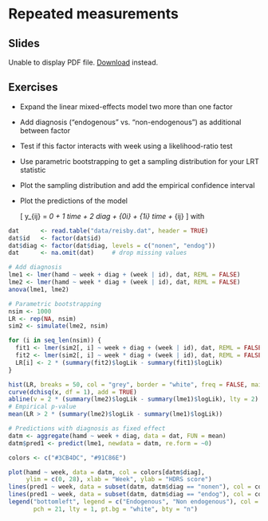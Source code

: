 # Repeated measurements

## Slides

```{=html}
<object data="slides/05_repeated_measures/05_repeated_measures.pdf" type="application/pdf" width="100%" height="500px">
  <p>
    Unable to display PDF file. <a href="slides/05_repeated_measures/05_repeated_measures.pdf">Download</a> instead.
  </p>
</object>
```

## Exercises

* Expand the linear mixed-effects model two more than one factor

* Add diagnosis ("endogenous" vs. "non-endogenous") as additional between factor

* Test if this factor interacts with week using a likelihood-ratio test

* Use parametric bootstrapping to get a sampling distribution for your LRT
  statistic

* Plot the sampling distribution and add the empirical confidence interval

* Plot the predictions of the model

  \[
    y_{ij} = \beta_0 + \beta_1 time + \beta_2 diag + \upsilon_{0i} + \upsilon_{1i} time +
    \varepsilon_{ij}
  \]
  with
  \begin{align*}
    \begin{pmatrix} \upsilon_{0i}\\ \upsilon_{1i} \end{pmatrix} &\sim
      N \left(\begin{pmatrix} 0\\ 0 \end{pmatrix}, \, \boldsymbol{\Sigma}_\upsilon =
        \begin{pmatrix}
          \sigma^2_{\upsilon_0} & \sigma_{\upsilon_0 \upsilon_1} \\
          \sigma_{\upsilon_0 \upsilon_1} & \sigma^2_{\upsilon_1} \\
        \end{pmatrix} \right)
      \text{ i.i.d.} \\
    \boldsymbol{\varepsilon}_i &\sim N(\mathbf{0}, \, \sigma^2 \mathbf{I}_{n_i})
      \text{ i.i.d.}
  \end{align*}

```r
dat      <- read.table("data/reisby.dat", header = TRUE)
dat$id   <- factor(dat$id)
dat$diag <- factor(dat$diag, levels = c("nonen", "endog"))
dat      <- na.omit(dat)     # drop missing values

# Add diagnosis
lme1 <- lmer(hamd ~ week + diag + (week | id), dat, REML = FALSE)
lme2 <- lmer(hamd ~ week * diag + (week | id), dat, REML = FALSE)
anova(lme1, lme2)
```

```r
# Parametric bootstrapping
nsim <- 1000
LR <- rep(NA, nsim)
sim2 <- simulate(lme2, nsim)

for (i in seq_len(nsim)) {
  fit1 <- lmer(sim2[, i] ~ week + diag + (week | id), dat, REML = FALSE)
  fit2 <- lmer(sim2[, i] ~ week * diag + (week | id), dat, REML = FALSE)
  LR[i] <- 2 * (summary(fit2)$logLik - summary(fit1)$logLik)
}

hist(LR, breaks = 50, col = "grey", border = "white", freq = FALSE, main = "")
curve(dchisq(x, df = 1), add = TRUE)
abline(v = 2 * (summary(lme2)$logLik - summary(lme1)$logLik), lty = 2)
# Empirical p-value
mean(LR > 2 * (summary(lme2)$logLik - summary(lme1)$logLik))
```

```r
# Predictions with diagnosis as fixed effect
datm <- aggregate(hamd ~ week + diag, data = dat, FUN = mean)
datm$pred1 <- predict(lme1, newdata = datm, re.form = ~0)

colors <- c("#3CB4DC", "#91C86E")

plot(hamd ~ week, data = datm, col = colors[datm$diag],
     ylim = c(0, 28), xlab = "Week", ylab = "HDRS score")
lines(pred1 ~ week, data = subset(datm, datm$diag == "nonen"), col = colors[1])
lines(pred1 ~ week, data = subset(datm, datm$diag == "endog"), col = colors[2])
legend("bottomleft", legend = c("Endogenous", "Non endogenous"), col = colors,
       pch = 21, lty = 1, pt.bg = "white", bty = "n")

```

